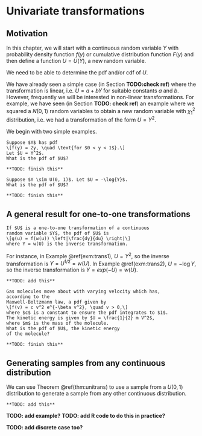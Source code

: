# Univariate transformations {#unitransform}

## Motivation

In this chapter, we will start with a continuous random variable 
$Y$ with probability density function $f(y)$ or cumulative distribution
function $F(y)$ and then define a function $U = U(Y)$, 
a new random variable.

We need to be able to determine the pdf and/or cdf of $U$.

We have already seen a simple case (in Section **TODO:check ref**)
where the transformation is
linear, i.e. $U = a + bY$ for suitable constants $a$ and $b$.
However, frequently we will be interested in non-linear transformations.
For example, we have seen (in Section **TODO: check ref**)
an example where we squared a $N(0, 1)$ random variables 
to obtain a new random variable with $\chi^2_1$ distribution,
i.e. we had a
transformation of the form $U = Y^2$.

We begin with two simple examples.

```example
Suppose $Y$ has pdf
\[f(y) = 2y, \quad \text{for $0 < y < 1$}.\]
Let $U = Y^2$.
What is the pdf of $U$?

**TODO: finish this**
``` 

```example
Suppose $Y \sim U(0, 1)$. Let $U = -\log{Y}$.
What is the pdf of $U$?

**TODO: finish this**
```
## A general result for one-to-one transformations

```theorem
If $U$ is a one-to-one transformation of a continuous
random variable $Y$, the pdf of $U$ is
\[g(u) = f(w(u)) \left|\frac{dy}{du} \right|\]
where Y = w(U) is the inverse transformation.
```

For instance, in Example \@ref(exm:trans1), $U = Y^2$, so 
the inverse transformation is $Y = U^{1/2} = w(U)$.
In Example \@ref(exm:trans2), $U = -\log Y$, so the inverse
transformation is $Y = exp(-U) = w(U)$.

```proof
**TODO: add this**
```

```example
Gas molecules move about with varying velocity which has, 
according to the
Maxwell-Boltzmann law, a pdf given by
\[f(v) = c v^2 e^{-\beta v^2}, \quad v > 0,\]
where $c$ is a constant to ensure the pdf integrates to $1$.
The kinetic energy is given by $U = \frac{1}{2} m V^2$, 
where $m$ is the mass of the molecule.
What is the pdf of $U$, the kinetic energy
of the molecule?

**TODO: finish this**
```

## Generating samples from any continuous distribution

We can use Theorem \@ref(thm:unitrans) to use a sample
from a $U(0, 1)$ distribution to generate a sample
from any other continuous distribution.

```corollary
**TODO: add this**
```

**TODO: add example?**
**TODO: add R code to do this in practice?**

**TODO: add discrete case too?**
